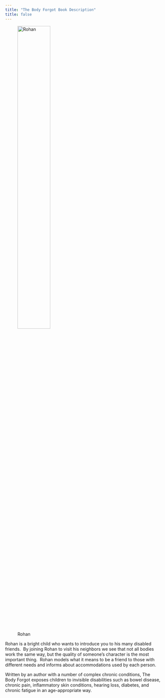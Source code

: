```yaml
---
title: "The Body Forgot Book Description"
title: false
---
```


![Rohan](Screenshot_Rohan_hero.png){fig-alt="Indian boy with short hair, purple glasses, red t-shirt with white long-sleeve shirt underneath, blue shorts, and grey tennis shoes lifting his arm in victory or greeting" fig-align="center" width="50%"}

Rohan is a bright child who wants to introduce you to his many disabled friends.  By joining Rohan to visit his neighbors we see that not all bodies work the same way, but the quality of someone’s character is the most important thing.  Rohan models what it means to be a friend to those with different needs and informs about accommodations used by each person.  

Written by an author with a number of complex chronic conditions, The Body Forgot exposes children to invisible disabilities such as bowel disease, chronic pain, inflammatory skin conditions, hearing loss, diabetes, and chronic fatigue in an age-appropriate way.  
